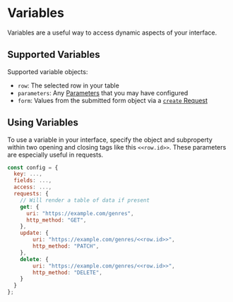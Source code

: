 # Variables

Variables are a useful way to access dynamic aspects of your interface.

## Supported Variables

Supported variable objects:

- `row`: The selected row in your table
- `parameters`: Any [Parameters](/specification/parameters) that you may have configured
- `form`: Values from the submitted form object via a [`create` Request](/specification/requests#create)

## Using Variables

To use a variable in your interface, specify the object and subproperty within two opening and closing tags like this `<<row.id>>`. These parameters are especially useful in requests.

```js {12,16}
const config = {
  key: ...,
  fields: ...,
  access: ...,
  requests: {
    // Will render a table of data if present
    get: {
      uri: "https://example.com/genres",
      http_method: "GET",
    },
    update: {
        uri: "https://example.com/genres/<<row.id>>",
        http_method: "PATCH",
    },
    delete: {
        uri: "https://example.com/genres/<<row.id>>",
        http_method: "DELETE",
    }
  }
};
```

